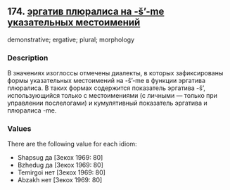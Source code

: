 ## 174. <a href =  'https://agricolamz.github.io/The_Circassian_Isoglosses_Database/174.html' target='_blank'>эргатив плюралиса на -š'-me указательных местоимений</a>
demonstrative; ergative; plural; morphology

### Description

В значениях изоглоссы отмечены диалекты, в которых зафиксированы формы указательных местоимений на -š'-me в функции эргатива плюралиса. В таких формах содержится показатель эргатива -š', использующийся только с местоимениями (с личными — только при управлении послелогами) и кумулятивный показатель эргатива и плюралиса -me.

### Values
There are the following value for each idiom:

* Shapsug  да [Зекох 1969: 80] 
* Bzhedug  да [Зекох 1969: 80] 
* Temirgoi  нет [Зекох 1969: 80] 
* Abzakh  нет [Зекох 1969: 80] 

